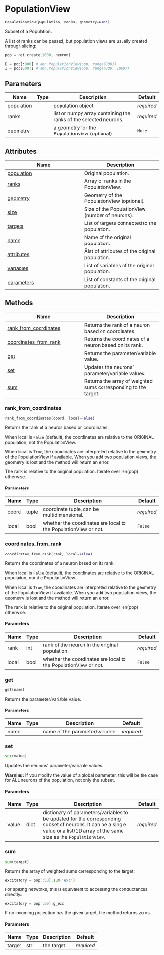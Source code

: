 # PopulationView { #ANNarchy.core.PopulationView.PopulationView }

```python
PopulationView(population, ranks, geometry=None)
```

Subset of a Population.

A list of ranks can be passed, but population views are usually created through slicing:

```python
pop = net.create(1000, neuron)

E = pop[:800] # ann.PopulationView(pop, range(800))
I = pop[800:] # ann.PopulationView(pop, range(800, 1000))
```

## Parameters {.doc-section .doc-section-parameters}

| Name       | Type   | Description                                                       | Default    |
|------------|--------|-------------------------------------------------------------------|------------|
| population |        | population object                                                 | _required_ |
| ranks      |        | list or numpy array containing the ranks of the selected neurons. | _required_ |
| geometry   |        | a geometry for the Populationview (optional)                      | `None`     |

## Attributes

| Name | Description |
| --- | --- |
| [population](#ANNarchy.core.PopulationView.PopulationView.population) | Original population. |
| [ranks](#ANNarchy.core.PopulationView.PopulationView.ranks) | Array of ranks in the PopulationView. |
| [geometry](#ANNarchy.core.PopulationView.PopulationView.geometry) | Geometry of the PopulationView (optional). |
| [size](#ANNarchy.core.PopulationView.PopulationView.size) | Size of the PopulationView (number of neurons). |
| [targets](#ANNarchy.core.PopulationView.PopulationView.targets) | List of targets connected to the population. |
| [name](#ANNarchy.core.PopulationView.PopulationView.name) | Name of the original population. |
| [attributes](#ANNarchy.core.PopulationView.PopulationView.attributes) | Äist of attributes of the original population. |
| [variables](#ANNarchy.core.PopulationView.PopulationView.variables) | List of variables of the original population. |
| [parameters](#ANNarchy.core.PopulationView.PopulationView.parameters) | List of constants of the original population. |

## Methods

| Name | Description |
| --- | --- |
| [rank_from_coordinates](#ANNarchy.core.PopulationView.PopulationView.rank_from_coordinates) | Returns the rank of a neuron based on coordinates. |
| [coordinates_from_rank](#ANNarchy.core.PopulationView.PopulationView.coordinates_from_rank) | Returns the coordinates of a neuron based on its rank. |
| [get](#ANNarchy.core.PopulationView.PopulationView.get) | Returns the parameter/variable value. |
| [set](#ANNarchy.core.PopulationView.PopulationView.set) | Updates the neurons' parameter/variable values. |
| [sum](#ANNarchy.core.PopulationView.PopulationView.sum) | Returns the array of weighted sums corresponding to the target: |

### rank_from_coordinates { #ANNarchy.core.PopulationView.PopulationView.rank_from_coordinates }

```python
rank_from_coordinates(coord, local=False)
```

Returns the rank of a neuron based on coordinates.

When local is `False` (default), the coordinates are relative to the ORIGINAL population, not the PopulationView.

When local is `True`, the coordinates are interpreted relative to the geometry of the PopulationView if available. When you add two population views, the geometry is lost and the method will return an error.

The rank is relative to the original population. Iterate over len(pop) otherwise.

#### Parameters {.doc-section .doc-section-parameters}

| Name   | Type   | Description                                                     | Default    |
|--------|--------|-----------------------------------------------------------------|------------|
| coord  | tuple  | coordinate tuple, can be multidimensional.                      | _required_ |
| local  | bool   | whether the coordinates are local to the PopulationView or not. | `False`    |

### coordinates_from_rank { #ANNarchy.core.PopulationView.PopulationView.coordinates_from_rank }

```python
coordinates_from_rank(rank, local=False)
```

Returns the coordinates of a neuron based on its rank.

When local is `False` (default), the coordinates are relative to the ORIGINAL population, not the PopulationView.

When local is `True`, the coordinates are interpreted relative to the geometry of the PopulationView if available. When you add two population views, the geometry is lost and the method will return an error.

The rank is relative to the original population. Iterate over len(pop) otherwise.

#### Parameters {.doc-section .doc-section-parameters}

| Name   | Type   | Description                                                     | Default    |
|--------|--------|-----------------------------------------------------------------|------------|
| rank   | int    | rank of the neuron in the original population.                  | _required_ |
| local  | bool   | whether the coordinates are local to the PopulationView or not. | `False`    |

### get { #ANNarchy.core.PopulationView.PopulationView.get }

```python
get(name)
```

Returns the parameter/variable value.

#### Parameters {.doc-section .doc-section-parameters}

| Name   | Type   | Description                     | Default    |
|--------|--------|---------------------------------|------------|
| name   |        | name of the parameter/variable. | _required_ |

### set { #ANNarchy.core.PopulationView.PopulationView.set }

```python
set(value)
```

Updates the neurons' parameter/variable values.

**Warning:** If you modify the value of a global parameter, this will be the case for ALL neurons of the population, not only the subset.

#### Parameters {.doc-section .doc-section-parameters}

| Name   | Type   | Description                                                                                                                                                                     | Default    |
|--------|--------|---------------------------------------------------------------------------------------------------------------------------------------------------------------------------------|------------|
| value  | dict   | dictionary of parameters/variables to be updated for the corresponding subset of neurons. It can be a single value or a list/1D array of the same size as the `PopulationView`. | _required_ |

### sum { #ANNarchy.core.PopulationView.PopulationView.sum }

```python
sum(target)
```

Returns the array of weighted sums corresponding to the target:

```python
excitatory = pop[:50].sum('exc')
```

For spiking networks, this is equivalent to accessing the conductances directly::

```python
excitatory = pop[:50].g_exc
```

If no incoming projection has the given target, the method returns zeros.

#### Parameters {.doc-section .doc-section-parameters}

| Name   | Type   | Description   | Default    |
|--------|--------|---------------|------------|
| target | str    | the target.   | _required_ |